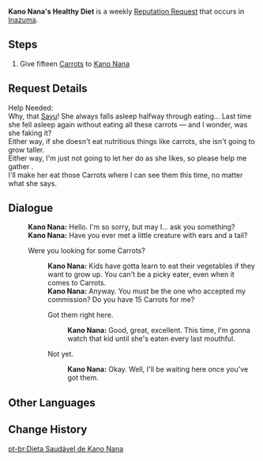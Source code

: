 {{Quest Infobox
|id            = 
|image         = NPC Kano Nana Thumb.png
|type          = Request
|region        = Inazuma
|summary       = Fetch carrots for Kano Nana to feed to Sayu.
|startLocation = [[Grand Narukami Shrine]], [[Inazuma]]
|characters    = Kano Nana; Traveler
|rep           = Inazuma
|mora          = 20,000
}}
'''Kano Nana's Healthy Diet''' is a weekly [[Reputation Request]] that occurs in [[Inazuma]].

==Steps==
# Give fifteen [[Carrot]]s to [[Kano Nana]]

==Request Details==
Help Needed:<br />
Why, that [[Sayu]]! She always falls asleep halfway through eating... Last time she fell asleep again without eating all these carrots &mdash; and I wonder, was she faking it?<br />
Either way, if she doesn't eat nutritious things like carrots, she isn't going to grow taller.<br />
Either way, I'm just not going to let her do as she likes, so please help me gather {{Color|buzzword|15 Carrots}}.<br />
I'll make her eat those Carrots where I can see them this time, no matter what she says.

==Dialogue==
{{Quest Description|Narukami Island's Kano Nana would like to have 15 carrots.}}
{{Dialogue start}}
:'''Kano Nana:''' Hello. I'm so sorry, but may I... ask you something?
:'''Kano Nana:''' Have you ever met a little creature with ears and a tail?
:{{DIcon|Quest}} Were you looking for some Carrots?
::'''Kano Nana:''' Kids have gotta learn to eat their vegetables if they want to grow up. You can't be a picky eater, even when it comes to Carrots.
::'''Kano Nana:''' Anyway. You must be the one who accepted my commission? Do you have 15 Carrots for me?
::{{DIcon|Quest}} Got them right here.
:::'''Kano Nana:''' Good, great, excellent. This time, I'm gonna watch that kid until she's eaten every last mouthful.
::{{DIcon}} Not yet.
:::'''Kano Nana:''' Okay. Well, I'll be waiting here once you've got them.
{{Dialogue end}}

==Other Languages==
{{Other Languages
|en      = Kano Nana's Healthy Diet
|zhs     = 鹿野奈奈的健康饮食计划
|zhs_rm  = Lùyě Nàinài de Jiànkāng Yǐnshí Jìhuà
|zht     = 鹿野奈奈的健康飲食計劃
|zht_rm  = Lùyě Nàinài de Jiànkāng Yǐnshí Jìhuà
|zh_tl   = Kano Nana's Healthy Diet Plan
|ja      = 鹿野奈々の健康的食生活
|ja_rm   = Kano Nana no Keikouteki Shokuseikatsu
|ja_tl   = Kano Nana's Healthy Eating Habits
|ko      = 카노 나나의 건강한 식사 계획
|ko_rm   = 
|ko_tl   = 
|es      = La dieta sana de Kano Nana
|es_tl   = The Healthy Diet of Kano Nana
|fr      = Le régime sain de Kano Nana
|fr_tl   = The Healthy Diet of Kano Nana
|ru      = Здоровая диета Кано Наны
|ru_tl   = 
|th      = แผนการกินอาหารเพื่อสุขภาพของ Kano Nana
|th_rm   = 
|th_tl   = 
|vi      = Chế Độ Ăn Uống Lành Mạnh Của Kano Nana
|vi_tl   = 
|de      = Kano Nanas gesunde Ernährung
|de_tl   = Kano Nana's Healthy Diet
|id      = Diet Sehat Kano Nana
|id_tl   = Kano Nana's Healthy Diet
|pt      = Dieta Saudável de Kano Nana
|pt_tl   = 
}}

==Change History==
{{Change History|2.0}}
[[pt-br:Dieta Saudável de Kano Nana]]